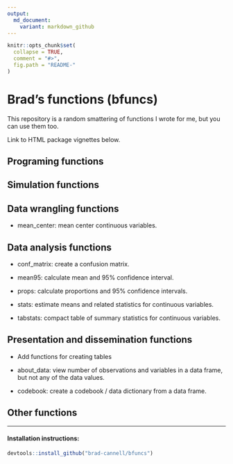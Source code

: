 ```yaml
---
output:
  md_document:
    variant: markdown_github
---
```


<!-- README.md is generated from README.Rmd. Please edit that file -->

```r
knitr::opts_chunk$set(
  collapse = TRUE,
  comment = "#>",
  fig.path = "README-"
)
```

# Brad's functions (bfuncs)

This repository is a random smattering of functions I wrote for me, but you can use them too.

Link to HTML package vignettes below.

## Programing functions

## Simulation functions

## Data wrangling functions

* mean_center: mean center continuous variables.

## Data analysis functions

* conf_matrix: create a confusion matrix.

* mean95: calculate mean and 95% confidence interval.

* props: calculate proportions and 95% confidence intervals.

* stats: estimate means and related statistics for continuous variables.

* tabstats: compact table of summary statistics for continuous variables.

## Presentation and dissemination functions

* Add functions for creating tables

* about_data: view number of observations and variables in a data frame, but not any of the data values.

* codebook: create a codebook / data dictionary from a data frame.

## Other functions

-------------------------------------------------------------------------------

#### Installation instructions:
```r
devtools::install_github("brad-cannell/bfuncs")
```


